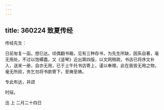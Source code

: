 ```yaml
---
---
---
```

title: 360224 致夏传经
---




传经先生：

日前匆复一函，想已达。顷偶翻书箱，见有三种存书，为先生所缺，因系自著，毫无用处，不过以饱蟫蠹，又《竖琴》近出第四版，以文网稍疏，书店已将序文补入，送来一册，自亦无用，已于上午托书店寄上，谨以奉赠。此在我皆无用之物，毫无所损，务乞勿将书款寄下，至祷至祷。

专此布达，并颂

时绥。

迅 上 二月二十四日